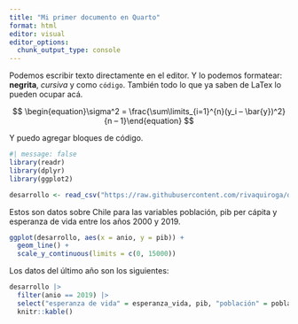 ```yaml
---
title: "Mi primer documento en Quarto"
format: html
editor: visual
editor_options: 
  chunk_output_type: console
---
```


Podemos escribir texto directamente en el editor. Y lo podemos formatear: **negrita**, *cursiva* y como `código`. También todo lo que ya saben de LaTex lo pueden ocupar acá.

$$
\begin{equation}\sigma^2 = \frac{\sum\limits_{i=1}^{n}(y_i – \bar{y})^2} {n – 1}\end{equation}
$$

Y puedo agregar bloques de código.

```r
#| message: false
library(readr)
library(dplyr)
library(ggplot2)

desarrollo <- read_csv("https://raw.githubusercontent.com/rivaquiroga/datos-de-ejemplo/main/cl_2000-2019.csv")
```

Estos son datos sobre Chile para las variables población, pib per cápita y esperanza de vida entre los años 2000 y 2019.

```r
ggplot(desarrollo, aes(x = anio, y = pib)) +
  geom_line() +
  scale_y_continuous(limits = c(0, 15000))
```

Los datos del último año son los siguientes:

```r
desarrollo |> 
  filter(anio == 2019) |> 
  select("esperanza de vida" = esperanza_vida, pib, "población" = poblacion) |> 
  knitr::kable()
  
```
